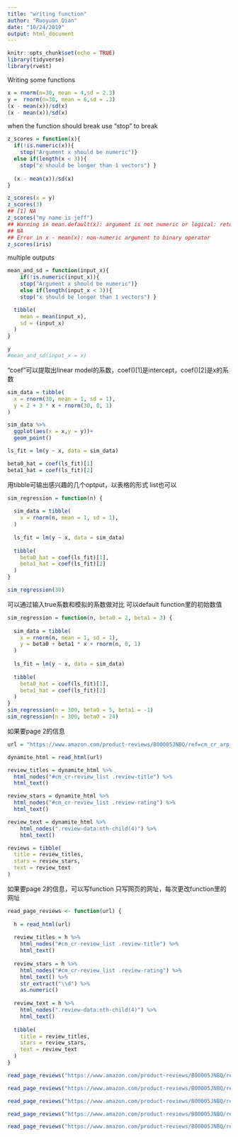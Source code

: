 ```yaml
---
title: "writing function"
author: "Ruoyuan Qian"
date: "10/24/2019"
output: html_document
---
```


```r
knitr::opts_chunk$set(echo = TRUE)
library(tidyverse)
library(rvest)
```

Writing some functions
```r
x = rnorm(n=30, mean = 4,sd = 2.3)
y =  rnorm(n=30, mean = 6,sd = .3)
(x - mean(x))/sd(x)
(x - mean(x))/sd(x)

```
when the function should break
use "stop" to break
```r
z_scores = function(x){
  if(!is.numeric(x)){
    stop("Argument x should be numeric")}
  else if(length(x < 3)){
    stop("x should be longer than 1 vectors") }
  
  (x - mean(x))/sd(x)
}
```

```r

z_scores(x = y)
z_scores(3)
## [1] NA
z_scores("my name is jeff")
## Warning in mean.default(x): argument is not numeric or logical: returning
## NA
## Error in x - mean(x): non-numeric argument to binary operator
z_scores(iris)
```
multiple outputs
```r
mean_and_sd = function(input_x){
    if(!is.numeric(input_x)){
    stop("Argument x should be numeric")}
    else if(length(input_x < 3)){
    stop("x should be longer than 1 vectors") }

  tibble(
    mean = mean(input_x), 
    sd = (input_x)
  )
}
```

```r
y
#mean_and_sd(input_x = x)
```

"coef"可以提取出linear model的系数，coef()[1]是intercept，coef()[2]是x的系数
```r
sim_data = tibble(
  x = rnorm(30, mean = 1, sd = 1),
  y = 2 + 3 * x + rnorm(30, 0, 1)
)

sim_data %>% 
  ggplot(aes(x = x,y = y))+
  geom_point()

ls_fit = lm(y ~ x, data = sim_data)

beta0_hat = coef(ls_fit)[1]
beta1_hat = coef(ls_fit)[2]
```
用tibble可输出感兴趣的几个optput，以表格的形式
list也可以
```r
sim_regression = function(n) {
  
  sim_data = tibble(
    x = rnorm(n, mean = 1, sd = 1),
  )
  
  ls_fit = lm(y ~ x, data = sim_data)
  
  tibble(
    beta0_hat = coef(ls_fit)[1],
    beta1_hat = coef(ls_fit)[2]
  )
}

sim_regression(30)
```

可以通过输入true系数和模拟的系数做对比
可以default function里的初始数值

```r
sim_regression = function(n, beta0 = 2, beta1 = 3) {
  
  sim_data = tibble(
    x = rnorm(n, mean = 1, sd = 1),
    y = beta0 + beta1 * x + rnorm(n, 0, 1)
  )
  
  ls_fit = lm(y ~ x, data = sim_data)
  
  tibble(
    beta0_hat = coef(ls_fit)[1],
    beta1_hat = coef(ls_fit)[2]
  )
}
sim_regression(n = 300, beta0 = 5, beta1 = -1)
sim_regression(n = 300, beta0 = 24)

```

如果要page 2的信息
```r
url = "https://www.amazon.com/product-reviews/B00005JNBQ/ref=cm_cr_arp_d_viewopt_rvwer?ie=UTF8&reviewerType=avp_only_reviews&sortBy=recent&pageNumber=1"

dynamite_html = read_html(url)

review_titles = dynamite_html %>%
  html_nodes("#cm_cr-review_list .review-title") %>%
  html_text()

review_stars = dynamite_html %>%
  html_nodes("#cm_cr-review_list .review-rating") %>%
  html_text()

review_text = dynamite_html %>%
    html_nodes(".review-data:nth-child(4)") %>%
    html_text()

reviews = tibble(
  title = review_titles,
  stars = review_stars,
  text = review_text
)
```
如果要page 2的信息，可以写function
只写网页的网址，每次更改function里的网址
```r
read_page_reviews <- function(url) {
  
  h = read_html(url)
  
  review_titles = h %>%
    html_nodes("#cm_cr-review_list .review-title") %>%
    html_text()
  
  review_stars = h %>%
    html_nodes("#cm_cr-review_list .review-rating") %>%
    html_text() %>%
    str_extract("\\d") %>%
    as.numeric()
  
  review_text = h %>%
    html_nodes(".review-data:nth-child(4)") %>%
    html_text()
  
  tibble(
    title = review_titles,
    stars = review_stars,
    text = review_text
  )
}
```

```r
read_page_reviews("https://www.amazon.com/product-reviews/B00005JNBQ/ref=cm_cr_arp_d_viewopt_rvwer?ie=UTF8&reviewerType=avp_only_reviews&sortBy=recent&pageNumber=1")

read_page_reviews("https://www.amazon.com/product-reviews/B00005JNBQ/ref=cm_cr_arp_d_viewopt_rvwer?ie=UTF8&reviewerType=avp_only_reviews&sortBy=recent&pageNumber=2")

read_page_reviews("https://www.amazon.com/product-reviews/B00005JNBQ/ref=cm_cr_arp_d_viewopt_rvwer?ie=UTF8&reviewerType=avp_only_reviews&sortBy=recent&pageNumber=3")

read_page_reviews("https://www.amazon.com/product-reviews/B00005JNBQ/ref=cm_cr_arp_d_viewopt_rvwer?ie=UTF8&reviewerType=avp_only_reviews&sortBy=recent&pageNumber=4")

read_page_reviews("https://www.amazon.com/product-reviews/B00005JNBQ/ref=cm_cr_arp_d_viewopt_rvwer?ie=UTF8&reviewerType=avp_only_reviews&sortBy=recent&pageNumber=5")
```

